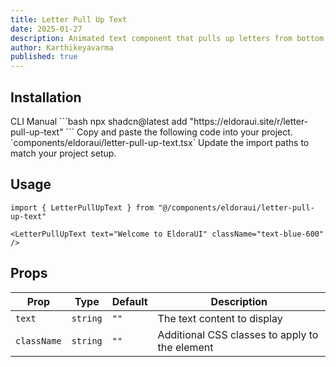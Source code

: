```yaml
---
title: Letter Pull Up Text
date: 2025-01-27
description: Animated text component that pulls up letters from bottom with staggered timing effect.
author: Karthikeyavarma
published: true
---
```


<ComponentPreview name="letter-pull-up-text-demo" />

## Installation

<Tabs defaultValue="cli">
  <TabsList>
    <TabsTrigger value="cli">CLI</TabsTrigger>
    <TabsTrigger value="manual">Manual</TabsTrigger>
  </TabsList>
  <TabsContent value="cli">
    ```bash npx shadcn@latest add "https://eldoraui.site/r/letter-pull-up-text"
    ```
  </TabsContent>
  <TabsContent value="manual">
    <Steps>
      <Step>Copy and paste the following code into your project.</Step>
      `components/eldoraui/letter-pull-up-text.tsx`
      <ComponentSource name="letter-pull-up-text" />
      <Step>Update the import paths to match your project setup.</Step>
    </Steps>
  </TabsContent>
</Tabs>

## Usage

```tsx showLineNumbers
import { LetterPullUpText } from "@/components/eldoraui/letter-pull-up-text"
```

```tsx showLineNumbers
<LetterPullUpText text="Welcome to EldoraUI" className="text-blue-600" />
```

## Props

| Prop        | Type     | Default | Description                                    |
| ----------- | -------- | ------- | ---------------------------------------------- |
| `text`      | `string` | `""`    | The text content to display                    |
| `className` | `string` | `""`    | Additional CSS classes to apply to the element |

